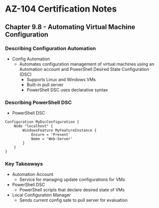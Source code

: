 # AZ-104 Certification Notes
## Chapter 9.8 - Automating Virtual Machine Configuration

### Describing Configuration Automation
* Config Automation
	* Automates configuration management of virtual machines using an Automation account and PowerShell Desired State Configuration (DSC)
		* Supports Linux and Windows VMs
		* Built-in pull server
		* PowerShell DSC uses declarative syntax

### Describing PowerShell DSC
* PowerShell DSC
```
Configuration MyDscConfiguration {
	Node "localhost" {
		WindowsFeature MyFeatureInstance {
			Ensure = 'Present'
			Name = 'Web-Server'
		}
	}
}
```

### Key Takeaways
* Automation Account
	* Service for managing update configurations for VMs
* PowerShell DSC
	* PowerShell scripts that declare desired state of VMs
* Local Configuration Manager
	* Sends current config sate to pull server for evaluation